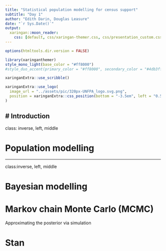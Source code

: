 ```yaml
---
title: "Statistical population modelling for census support"
subtitle: "Day 1"
author: "Edith Darin, Douglas Leasure"
date: "`r Sys.Date()`"
output:
  xaringan::moon_reader:
    css: [default, css/xaringan-themer.css, css/presentation_custom.css]
---
```



```r
options(htmltools.dir.version = FALSE)
```

```r
library(xaringanthemer)
style_mono_light(base_color = "#ff8000")
#style_duo_accent(primary_color = "#ff8000", secondary_color = "#4db3ff")
```

```r
xaringanExtra::use_scribble()
```

```r
xaringanExtra::use_logo(
  image_url = "../assets/pic/320px-UNFPA_logo.svg.png",
  position = xaringanExtra::css_position(bottom = "-3.5em", left = "0.5em")
)
```



# Introduction
---
class: inverse, left, middle

# Population modelling


---
class:inverse, left, middle

# Bayesian modelling


# Markov chain Monte Carlo (MCMC)

Approximating the posterior via simulation

# Stan


